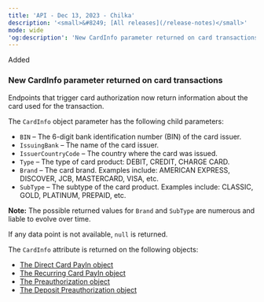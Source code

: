 ```yaml
---
title: 'API - Dec 13, 2023 - Chilka'  
description: '<small>&#8249; [All releases](/release-notes)</small>'  
mode: wide  
'og:description': 'New CardInfo parameter returned on card transactions'  
---
```

<div class="release-notes-page">

<div class="pill pill-green">Added</div> 
  
### New CardInfo parameter returned on card transactions  

Endpoints that trigger card authorization now return information about the card used for the transaction.  

The `CardInfo` object parameter has the following child parameters:  
- `BIN` – The 6-digit bank identification number (BIN) of the card issuer.  
- `IssuingBank` – The name of the card issuer.  
- `IssuerCountryCode` – The country where the card was issued.  
- `Type` – The type of card product: DEBIT, CREDIT, CHARGE CARD.  
- `Brand` – The card brand. Examples include: AMERICAN EXPRESS, DISCOVER, JCB, MASTERCARD, VISA, etc.  
- `SubType` – The subtype of the card product. Examples include: CLASSIC, GOLD, PLATINUM, PREPAID, etc.  

**Note:** The possible returned values for `Brand` and `SubType` are numerous and liable to evolve over time.  

If any data point is not available, `null` is returned.  

The `CardInfo` attribute is returned on the following objects:  
- <a href="/api-reference/direct-card-payins/direct-card-payin-object">The Direct Card PayIn object</a>
- <a href="/api-reference/recurring-card-payins/recurring-payin-object">The Recurring Card PayIn object</a>
- <a href="/api-reference/preauthorizations/preauthorization-object">The Preauthorization object</a>
- <a href="/api-reference/deposit-preauthorizations/deposit-preauthorization-object">The Deposit Preauthorization object</a>

</div>